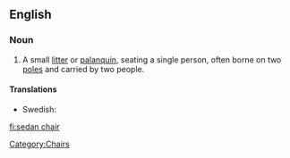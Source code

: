 ==English==

===Noun===
{{en-noun|sg=[[sedan]] [[chair]]}}

# A small [[litter]] or [[palanquin]], seating a single person, often borne on two [[pole]]s and carried by two people.

====Translations====
* Swedish: {{t|sv|bärstol|c}}

[[Category:Chairs]]

[[fi:sedan chair]]